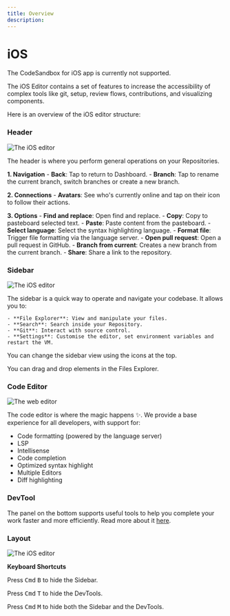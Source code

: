 ```yaml
---
title: Overview
description:
---
```



# iOS

<Callout emoji="ℹ️">
The CodeSandbox for iOS app is currently not supported.
</Callout>

The iOS Editor contains a set of features to increase the accessibility of complex tools like git, setup, review flows, contributions, and visualizing components. 

Here is an overview of the iOS editor structure:

### Header

![The iOS editor](/ios-navigation.png)

The header is where you perform general operations on your Repositories.

**1. Navigation**
    - **Back**: Tap to return to Dashboard.
    - **Branch**: Tap to rename the current branch, switch branches or create a new branch.

**2. Connections**
    - **Avatars**: See who's currently online and tap on their icon to follow their actions.

**3. Options**
    - **Find and replace**: Open find and replace.
    - **Copy**: Copy to pasteboard selected text.
    - **Paste**: Paste content from the pasteboard.
    - **Select language**: Select the syntax highlighting language.
    - **Format file**: Trigger file formatting via the language server.
    - **Open pull request**: Open a pull request in GitHub.
    - **Branch from current**: Creates a new branch from the current branch.
    - **Share**: Share a link to the repository.


### Sidebar

![The iOS editor](/ios-sidebar.png)

The sidebar is a quick way to operate and navigate your codebase. It allows you to:

    - **File Explorer**: View and manipulate your files.
    - **Search**: Search inside your Repository.
    - **Git**: Interact with source control.
    - **Settings**: Customise the editor, set environment variables and restart the VM.

You can change the sidebar view using the icons at the top. 

<Callout emoji="⭑">
    You can drag and drop elements in the Files Explorer. 
</Callout>

### Code Editor

![The web editor](../../images/overview-editor.jpg)

The code editor is where the magic happens ✨. We provide a base experience for all developers, with support for:

- Code formatting (powered by the language server)
- LSP
- Intellisense
- Code completion
- Optimized syntax highlight
- Multiple Editors
- Diff highlighting

### DevTool

The panel on the bottom supports useful tools to help you complete your work faster and more efficiently. Read more about it [here](devtools).

### Layout

![The iOS editor](/ios-layout.png)

**Keyboard Shortcuts**

Press <kbd>Cmd</kbd> <kbd>B</kbd> to hide the Sidebar.

Press <kbd>Cmd</kbd> <kbd>T</kbd> to hide the DevTools.

Press <kbd>Cmd</kbd> <kbd>M</kbd> to hide both the Sidebar and the DevTools.
